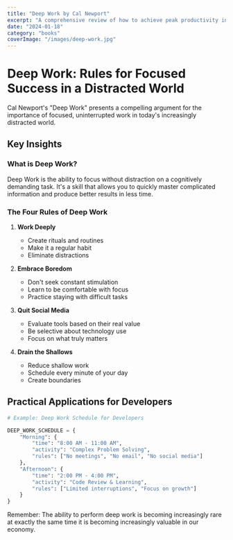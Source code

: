 ```yaml
---
title: "Deep Work by Cal Newport"
excerpt: "A comprehensive review of how to achieve peak productivity in an increasingly distracted world."
date: "2024-01-18"
category: "books"
coverImage: "/images/deep-work.jpg"
---
```


# Deep Work: Rules for Focused Success in a Distracted World

Cal Newport's "Deep Work" presents a compelling argument for the importance of focused, uninterrupted work in today's increasingly distracted world.

## Key Insights

### What is Deep Work?

Deep Work is the ability to focus without distraction on a cognitively demanding task. It's a skill that allows you to quickly master complicated information and produce better results in less time.

### The Four Rules of Deep Work

1. **Work Deeply**
   - Create rituals and routines
   - Make it a regular habit
   - Eliminate distractions

2. **Embrace Boredom**
   - Don't seek constant stimulation
   - Learn to be comfortable with focus
   - Practice staying with difficult tasks

3. **Quit Social Media**
   - Evaluate tools based on their real value
   - Be selective about technology use
   - Focus on what truly matters

4. **Drain the Shallows**
   - Reduce shallow work
   - Schedule every minute of your day
   - Create boundaries

## Practical Applications for Developers

```python
# Example: Deep Work Schedule for Developers

DEEP_WORK_SCHEDULE = {
    "Morning": {
        "time": "8:00 AM - 11:00 AM",
        "activity": "Complex Problem Solving",
        "rules": ["No meetings", "No email", "No social media"]
    },
    "Afternoon": {
        "time": "2:00 PM - 4:00 PM",
        "activity": "Code Review & Learning",
        "rules": ["Limited interruptions", "Focus on growth"]
    }
}
```

Remember: The ability to perform deep work is becoming increasingly rare at exactly the same time it is becoming increasingly valuable in our economy.